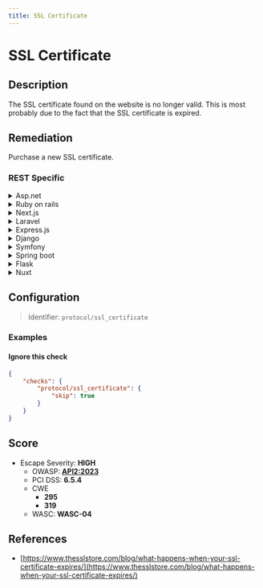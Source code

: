 ```yaml
---
title: SSL Certificate
---
```


# SSL Certificate

## Description

The SSL certificate found on the website is no longer valid. This is most probably due to the fact that the SSL certificate is expired.


## Remediation

Purchase a new SSL certificate.



### REST Specific

<details>
    <summary>Asp.net</summary>

Renew the SSL certificate through your certificate provider and update it on your server. In IIS Manager, bind the renewed certificate to your website.

</details>

<details>
    <summary>Ruby on rails</summary>

Update your SSL certificate in the server configuration. For Nginx or Apache, place the new certificate files in the appropriate directory and update the server block or virtual host configuration.

</details>

<details>
    <summary>Next.js</summary>

Next.js typically relies on a Node.js server or hosting provider for SSL. Update your SSL certificate with your hosting provider, or if using a custom server, update the certificate in your server configuration.

</details>

<details>
    <summary>Laravel</summary>

Renew and install the SSL certificate on your web server. For Apache or Nginx, update the SSL configuration block with the new certificate files.

</details>

<details>
    <summary>Express.js</summary>

Renew the SSL certificate and update the server configuration to use the new certificate files.

</details>

<details>
    <summary>Django</summary>

Renew your SSL certificate and configure your web server (e.g., Nginx, Apache) to use the new certificate files.

</details>

<details>
    <summary>Symfony</summary>

Renew the SSL certificate and update your web server configuration to include the new certificate files.

</details>

<details>
    <summary>Spring boot</summary>

Renew the SSL certificate and configure it in your Spring Boot application properties or yml file.

</details>

<details>
    <summary>Flask</summary>

Renew the SSL certificate and update the Flask application to reference the new certificate files when starting the server.

</details>

<details>
    <summary>Nuxt</summary>

Nuxt.js applications typically rely on a Node.js server or hosting provider for SSL. Update your SSL certificate with your hosting provider, or if using a custom server, update the certificate in your server configuration.

</details>

## Configuration

> Identifier: `protocol/ssl_certificate`



### Examples



#### Ignore this check

```json
{
    "checks": {
        "protocol/ssl_certificate": {
            "skip": true
        }
    }
}
```




## Score

- Escape Severity: **<span className="high-severity">HIGH</span>**
  - OWASP: **[API2:2023](https://github.com/OWASP/API-Security/blob/master/editions/2023/en/0xa2-broken-authentication.md)**
  - PCI DSS: **6.5.4**
  - CWE
    - **295**
    - **319**
  - WASC: **WASC-04**
  
  






## References

- [https://www.thesslstore.com/blog/what-happens-when-your-ssl-certificate-expires/](https://www.thesslstore.com/blog/what-happens-when-your-ssl-certificate-expires/)
  